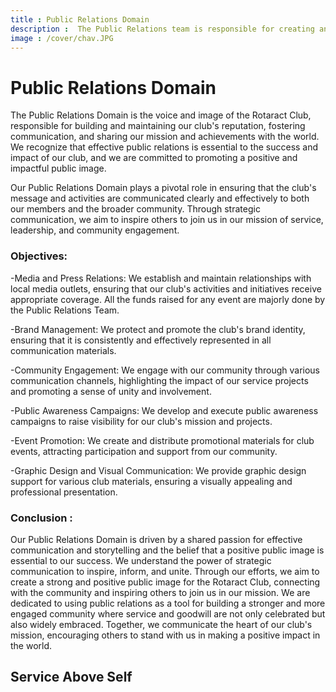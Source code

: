 ```yaml
---
title : Public Relations Domain
description :  The Public Relations team is responsible for creating and maintaining a positive public image of the Rotaract Club. They work towards building relationships with the community, media, and other organizations to promote the Club's activities and initiatives.
image : /cover/chav.JPG
---
```


# Public Relations Domain

The Public Relations Domain is the voice and image of the Rotaract Club, responsible for building and maintaining our club's reputation, fostering communication, and sharing our mission and achievements with the world. We recognize that effective public relations is essential to the success and impact of our club, and we are committed to promoting a positive and impactful public image.

Our Public Relations Domain plays a pivotal role in ensuring that the club's message and activities are communicated clearly and effectively to both our members and the broader community. Through strategic communication, we aim to inspire others to join us in our mission of service, leadership, and community engagement.


### Objectives:
-Media and Press Relations: We establish and maintain relationships with local media outlets, ensuring that our club's activities and initiatives receive appropriate coverage. All the funds raised for any event are majorly done by the Public Relations Team.

-Brand Management: We protect and promote the club's brand identity, ensuring that it is consistently and effectively represented in all communication materials.

-Community Engagement:  We engage with our community through various communication channels, highlighting the impact of our service projects and promoting a sense of unity and involvement.

-Public Awareness Campaigns: We develop and execute public awareness campaigns to raise visibility for our club's mission and projects.

-Event Promotion: We create and distribute promotional materials for club events, attracting participation and support from our community.

-Graphic Design and Visual Communication: We provide graphic design support for various club materials, ensuring a visually appealing and professional presentation.


### Conclusion :
Our Public Relations Domain is driven by a shared passion for effective communication and storytelling and the belief that a positive public image is essential to our success. We understand the power of strategic communication to inspire, inform, and unite. Through our efforts, we aim to create a strong and positive public image for the Rotaract Club, connecting with the community and inspiring others to join us in our mission. We are dedicated to using public relations as a tool for building a stronger and more engaged community where service and goodwill are not only celebrated but also widely embraced. Together, we communicate the heart of our club's mission, encouraging others to stand with us in making a positive impact in the world.
## Service Above Self